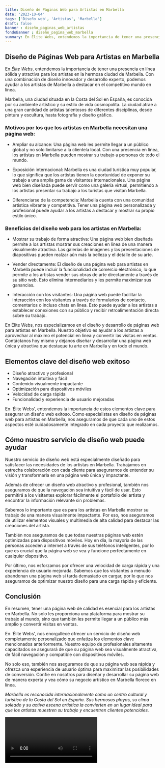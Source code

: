 ```yaml
---
title: Diseño de Páginas Web para Artistas en Marbella
date: '2023-10-04'
tags: ['Diseño web', 'Artistas', 'Marbella']
draft: false
banner : diseño_paginas_web_artistas
fondoBanner : diseño_pagina_web_marbella
summary: En Élite Webs, entendemos la importancia de tener una presencia en línea sólida y atractiva para los artistas en la hermosa ciudad de Marbella. Con una combinación de diseño innovador y desarrollo experto, podemos ayudar a los artistas de Marbella a destacar en el competitivo mundo en línea.
---
```


## Diseño de Páginas Web para Artistas en Marbella

En *Élite Webs*, entendemos la importancia de tener una presencia en línea sólida y atractiva para los artistas en la hermosa ciudad de Marbella. Con una combinación de diseño innovador y desarrollo experto, podemos ayudar a los artistas de Marbella a destacar en el competitivo mundo en línea.

Marbella, una ciudad situada en la Costa del Sol en España, es conocida por su ambiente artístico y su estilo de vida cosmopolita. La ciudad atrae a una gran cantidad de artistas talentosos de diferentes disciplinas, desde pintura y escultura, hasta fotografía y diseño gráfico. 

### Motivos por los que los artistas en Marbella necesitan una página web:

- Ampliar su alcance: Una página web les permite llegar a un público global y no solo limitarse a la clientela local. Con una presencia en línea, los artistas en Marbella pueden mostrar su trabajo a personas de todo el mundo.

- Exposición internacional: Marbella es una ciudad turística muy popular, lo que significa que los artistas tienen la oportunidad de exponer su trabajo a una amplia gama de visitantes internacionales. Una página web bien diseñada puede servir como una galería virtual, permitiendo a los artistas presentar su trabajo a los turistas que visitan Marbella.

- Diferenciarse de la competencia: Marbella cuenta con una comunidad artística vibrante y competitiva. Tener una página web personalizada y profesional puede ayudar a los artistas a destacar y mostrar su propio estilo único.

### Beneficios del diseño web para los artistas en Marbella:

- Mostrar su trabajo de forma atractiva: Una página web bien diseñada permite a los artistas mostrar sus creaciones en línea de una manera visualmente atractiva. Las galerías de imágenes y las presentaciones de diapositivas pueden realzar aún más la belleza y el detalle de su arte.

- Vender directamente: El diseño de una página web para artistas en Marbella puede incluir la funcionalidad de comercio electrónico, lo que permite a los artistas vender sus obras de arte directamente a través de su sitio web. Esto elimina intermediarios y les permite maximizar sus ganancias.

- Interacción con los visitantes: Una página web puede facilitar la interacción con los visitantes a través de formularios de contacto, comentarios o incluso chats en línea. Esto puede ayudar a los artistas a establecer conexiones con su público y recibir retroalimentación directa sobre su trabajo.

En Élite Webs, nos especializamos en el diseño y desarrollo de páginas web para artistas en Marbella. Nuestro objetivo es ayudar a los artistas a aprovechar al máximo el potencial en línea y convertir las visitas en ventas. Contáctanos hoy mismo y déjanos diseñar y desarrollar una página web única y atractiva que destaque tu arte en Marbella y en todo el mundo.

<GifSeo />

<Cta />

## Elementos clave del diseño web exitoso

- Diseño atractivo y profesional
- Navegación intuitiva y fácil
- Contenido visualmente impactante
- Optimización para dispositivos móviles
- Velocidad de carga rápida
- Funcionalidad y experiencia de usuario mejoradas

En 'Élite Webs', entendemos la importancia de estos elementos clave para asegurar un diseño web exitoso. Como especialistas en diseño de páginas web para artistas en Marbella, nos aseguramos de que cada uno de estos aspectos esté cuidadosamente integrado en cada proyecto que realizamos.

## Cómo nuestro servicio de diseño web puede ayudar

Nuestro servicio de diseño web está especialmente diseñado para satisfacer las necesidades de los artistas en Marbella. Trabajamos en estrecha colaboración con cada cliente para asegurarnos de entender su visión y transformarla en una página web única y impactante.

Además de ofrecer un diseño web atractivo y profesional, también nos aseguramos de que la navegación sea intuitiva y fácil de usar. Esto permitirá a los visitantes explorar fácilmente el portafolio del artista y encontrar la información relevante sin problemas.

Sabemos lo importante que es para los artistas en Marbella mostrar su trabajo de una manera visualmente impactante. Por eso, nos aseguramos de utilizar elementos visuales y multimedia de alta calidad para destacar las creaciones del artista.

También nos aseguramos de que todas nuestras páginas web estén optimizadas para dispositivos móviles. Hoy en día, la mayoría de las personas acceden a internet a través de sus teléfonos inteligentes, por lo que es crucial que la página web se vea y funcione perfectamente en cualquier dispositivo.

Por último, nos esforzamos por ofrecer una velocidad de carga rápida y una experiencia de usuario mejorada. Sabemos que los visitantes a menudo abandonan una página web si tarda demasiado en cargar, por lo que nos aseguramos de optimizar nuestro diseño para una carga rápida y eficiente.

## Conclusión

En resumen, tener una página web de calidad es esencial para los artistas en Marbella. No solo les proporciona una plataforma para mostrar su trabajo al mundo, sino que también les permite llegar a un público más amplio y convertir visitas en ventas.

En 'Élite Webs', nos enorgullece ofrecer un servicio de diseño web completamente personalizado que enfatiza los elementos clave mencionados anteriormente. Nuestro equipo de profesionales altamente capacitados se asegurará de que su página web sea visualmente atractiva, de fácil navegación y compatible con dispositivos móviles.

No solo eso, también nos aseguramos de que su página web sea rápida y ofrezca una experiencia de usuario óptima para maximizar las posibilidades de conversión. Confíe en nosotros para diseñar y desarrollar su página web de manera experta y vea cómo su negocio artístico en Marbella florece en línea.

*Marbella es reconocida internacionalmente como un centro cultural y turístico de la Costa del Sol en España. Sus hermosas playas, su clima soleado y su activa escena artística la convierten en un lugar ideal para que los artistas muestren su trabajo y encuentren clientes potenciales.*

<Video />

<CtaBot job='Artistas' city='Marbella'/>

<Gmaps query='Marbella+españa+maps' />